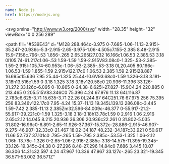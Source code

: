 ```yaml
---
name: Node.js
href: https://nodejs.org
---
```


<svg
  xmlns="http://www.w3.org/2000/svg"
  width="28.35"
  height="32"
  viewBox="0 0 256 289"
>
  <path
    fill="#539E43"
    d="M128 288.464c-3.975 0-7.685-1.06-11.13-2.915l-35.247-20.936c-5.3-2.915-2.65-3.975-1.06-4.505c7.155-2.385 8.48-2.915 15.9-7.156c.796-.53 1.856-.265 2.65.265l27.032 16.166c1.06.53 2.385.53 3.18 0l105.74-61.217c1.06-.53 1.59-1.59 1.59-2.915V83.08c0-1.325-.53-2.385-1.59-2.915l-105.74-60.953c-1.06-.53-2.385-.53-3.18 0L20.405 80.166c-1.06.53-1.59 1.855-1.59 2.915v122.17c0 1.06.53 2.385 1.59 2.915l28.887 16.695c15.636 7.95 25.44-1.325 25.44-10.6V93.68c0-1.59 1.326-3.18 3.181-3.18h13.516c1.59 0 3.18 1.325 3.18 3.18v120.58c0 20.936-11.396 33.126-31.272 33.126c-6.095 0-10.865 0-24.38-6.625l-27.827-15.9C4.24 220.885 0 213.465 0 205.515V83.346C0 75.396 4.24 67.976 11.13 64L116.87 2.783c6.625-3.71 15.635-3.71 22.26 0L244.87 64C251.76 67.975 256 75.395 256 83.346v122.17c0 7.95-4.24 15.37-11.13 19.345L139.13 286.08c-3.445 1.59-7.42 2.385-11.13 2.385Zm32.596-84.009c-46.377 0-55.917-21.2-55.917-39.221c0-1.59 1.325-3.18 3.18-3.18h13.78c1.59 0 2.916 1.06 2.916 2.65c2.12 14.045 8.215 20.936 36.306 20.936c22.261 0 31.802-5.035 31.802-16.96c0-6.891-2.65-11.926-37.367-15.372c-28.886-2.915-46.907-9.275-46.907-32.33c0-21.467 18.02-34.187 48.232-34.187c33.921 0 50.617 11.66 52.737 37.101c0 .795-.265 1.59-.795 2.385c-.53.53-1.325 1.06-2.12 1.06h-13.78c-1.326 0-2.65-1.06-2.916-2.385c-3.18-14.575-11.395-19.345-33.126-19.345c-24.38 0-27.296 8.48-27.296 14.84c0 7.686 3.445 10.07 36.306 14.31c32.597 4.24 47.967 10.336 47.967 33.127c-.265 23.321-19.345 36.571-53.002 36.571Z"
  ></path>
</svg>